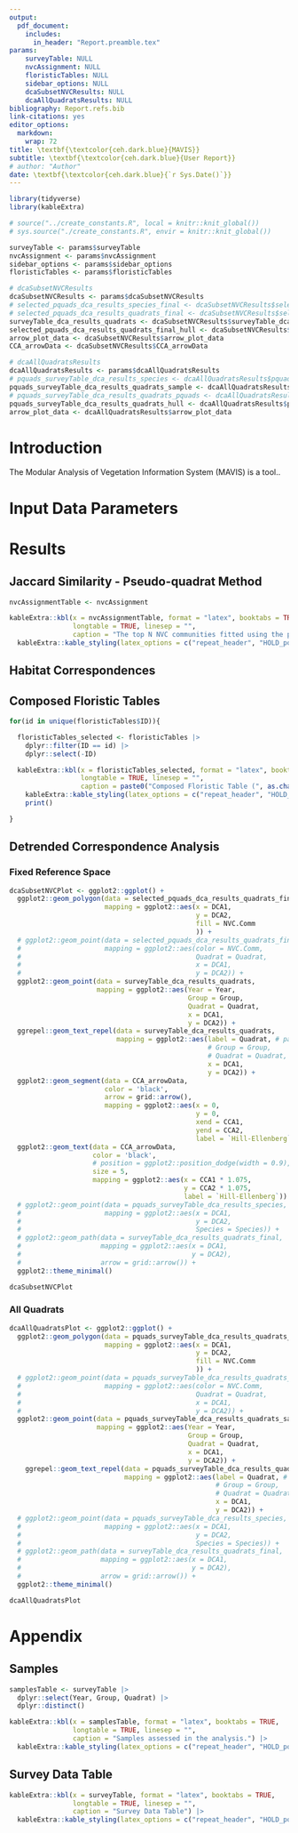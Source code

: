 ```yaml
---
output: 
  pdf_document:
    includes:
      in_header: "Report.preamble.tex"
params: 
    surveyTable: NULL
    nvcAssignment: NULL
    floristicTables: NULL
    sidebar_options: NULL
    dcaSubsetNVCResults: NULL
    dcaAllQuadratsResults: NULL
bibliography: Report.refs.bib
link-citations: yes
editor_options: 
  markdown: 
    wrap: 72
title: \textbf{\textcolor{ceh.dark.blue}{MAVIS}}
subtitle: \textbf{\textcolor{ceh.dark.blue}{User Report}}
# author: "Author"
date: \textbf{\textcolor{ceh.dark.blue}{`r Sys.Date()`}}
---
```


```r
library(tidyverse)
library(kableExtra)
```

```r

# source("../create_constants.R", local = knitr::knit_global())
# sys.source("./create_constants.R", envir = knitr::knit_global())

surveyTable <- params$surveyTable
nvcAssignment <- params$nvcAssignment
sidebar_options <- params$sidebar_options
floristicTables <- params$floristicTables

# dcaSubsetNVCResults
dcaSubsetNVCResults <- params$dcaSubsetNVCResults
# selected_pquads_dca_results_species_final <- dcaSubsetNVCResults$selected_pquads_dca_results_species
# selected_pquads_dca_results_quadrats_final <- dcaSubsetNVCResults$selected_pquads_dca_results_quadrats_final
surveyTable_dca_results_quadrats <- dcaSubsetNVCResults$surveyTable_dca_results_quadrats
selected_pquads_dca_results_quadrats_final_hull <- dcaSubsetNVCResults$selected_pquads_dca_results_quadrats_final_hull
arrow_plot_data <- dcaSubsetNVCResults$arrow_plot_data
CCA_arrowData <- dcaSubsetNVCResults$CCA_arrowData

# dcaAllQuadratsResults
dcaAllQuadratsResults <- params$dcaAllQuadratsResults
# pquads_surveyTable_dca_results_species <- dcaAllQuadratsResults$pquads_surveyTable_dca_results_species
pquads_surveyTable_dca_results_quadrats_sample <- dcaAllQuadratsResults$pquads_surveyTable_dca_results_quadrats_sample
# pquads_surveyTable_dca_results_quadrats_pquads <- dcaAllQuadratsResults$pquads_surveyTable_dca_results_quadrats_pquads
pquads_surveyTable_dca_results_quadrats_hull <- dcaAllQuadratsResults$pquads_surveyTable_dca_results_quadrats_hull
arrow_plot_data <- dcaAllQuadratsResults$arrow_plot_data


```

# Introduction
The Modular Analysis of Vegetation Information System (MAVIS) is a tool..

# Input Data Parameters



\newpage
# Results

## Jaccard Similarity - Pseudo-quadrat Method

```r

nvcAssignmentTable <- nvcAssignment

kableExtra::kbl(x = nvcAssignmentTable, format = "latex", booktabs = TRUE,
                longtable = TRUE, linesep = "",
                caption = "The top N NVC communities fitted using the pseudo-quadrat method.") |>
  kableExtra::kable_styling(latex_options = c("repeat_header", "HOLD_position"))

```

\newpage
## Habitat Correspondences

\newpage
## Composed Floristic Tables

```r

for(id in unique(floristicTables$ID)){

  floristicTables_selected <- floristicTables |>
    dplyr::filter(ID == id) |>
    dplyr::select(-ID)

  kableExtra::kbl(x = floristicTables_selected, format = "latex", booktabs = TRUE,
                  longtable = TRUE, linesep = "",
                  caption = paste0("Composed Floristic Table (", as.character(id), ")")) |>
    kableExtra::kable_styling(latex_options = c("repeat_header", "HOLD_position")) |>
    print()

}

```


\newpage
## Detrended Correspondence Analysis

### Fixed Reference Space

```r

dcaSubsetNVCPlot <- ggplot2::ggplot() +
  ggplot2::geom_polygon(data = selected_pquads_dca_results_quadrats_final_hull, alpha = 0.2,
                        mapping = ggplot2::aes(x = DCA1, 
                                               y = DCA2, 
                                               fill = NVC.Comm
                                               )) +
  # ggplot2::geom_point(data = selected_pquads_dca_results_quadrats_final,
  #                     mapping = ggplot2::aes(color = NVC.Comm, 
  #                                            Quadrat = Quadrat, 
  #                                            x = DCA1,
  #                                            y = DCA2)) +
  ggplot2::geom_point(data = surveyTable_dca_results_quadrats,
                      mapping = ggplot2::aes(Year = Year,
                                             Group = Group,
                                             Quadrat = Quadrat,
                                             x = DCA1,
                                             y = DCA2)) +
  ggrepel::geom_text_repel(data = surveyTable_dca_results_quadrats,
                           mapping = ggplot2::aes(label = Quadrat, # paste0(Year, Quadrat, collapse = "-"),
                                                  # Group = Group,
                                                  # Quadrat = Quadrat,
                                                  x = DCA1,
                                                  y = DCA2)) +
  ggplot2::geom_segment(data = CCA_arrowData,
                        color = 'black',
                        arrow = grid::arrow(),
                        mapping = ggplot2::aes(x = 0,
                                               y = 0,
                                               xend = CCA1,
                                               yend = CCA2,
                                               label = `Hill-Ellenberg`)) +
  ggplot2::geom_text(data = CCA_arrowData,
                     color = 'black',
                     # position = ggplot2::position_dodge(width = 0.9),
                     size = 5,
                     mapping = ggplot2::aes(x = CCA1 * 1.075,
                                            y = CCA2 * 1.075,
                                            label = `Hill-Ellenberg`)) +
  # ggplot2::geom_point(data = pquads_surveyTable_dca_results_species,
  #                     mapping = ggplot2::aes(x = DCA1, 
  #                                            y = DCA2,
  #                                            Species = Species)) +
  # ggplot2::geom_path(data = surveyTable_dca_results_quadrats_final,
  #                    mapping = ggplot2::aes(x = DCA1,
  #                                           y = DCA2),
  #                    arrow = grid::arrow()) +
  ggplot2::theme_minimal()

dcaSubsetNVCPlot

```


### All Quadrats

```r

dcaAllQuadratsPlot <- ggplot2::ggplot() +
  ggplot2::geom_polygon(data = pquads_surveyTable_dca_results_quadrats_hull, alpha = 0.2,
                        mapping = ggplot2::aes(x = DCA1, 
                                               y = DCA2, 
                                               fill = NVC.Comm
                                               )) +
  # ggplot2::geom_point(data = pquads_surveyTable_dca_results_quadrats_pquads,
  #                     mapping = ggplot2::aes(color = NVC.Comm, 
  #                                            Quadrat = Quadrat, 
  #                                            x = DCA1,
  #                                            y = DCA2)) +
  ggplot2::geom_point(data = pquads_surveyTable_dca_results_quadrats_sample,
                      mapping = ggplot2::aes(Year = Year,
                                             Group = Group,
                                             Quadrat = Quadrat,
                                             x = DCA1,
                                             y = DCA2)) +
    ggrepel::geom_text_repel(data = pquads_surveyTable_dca_results_quadrats_sample,
                             mapping = ggplot2::aes(label = Quadrat, # paste0(Year, Quadrat, collapse = "-"),
                                                    # Group = Group,
                                                    # Quadrat = Quadrat,
                                                    x = DCA1,
                                                    y = DCA2)) +
  # ggplot2::geom_point(data = pquads_surveyTable_dca_results_species,
  #                     mapping = ggplot2::aes(x = DCA1, 
  #                                            y = DCA2,
  #                                            Species = Species)) +
  # ggplot2::geom_path(data = surveyTable_dca_results_quadrats_final,
  #                    mapping = ggplot2::aes(x = DCA1,
  #                                           y = DCA2),
  #                    arrow = grid::arrow()) +
  ggplot2::theme_minimal()

dcaAllQuadratsPlot

```



\newpage
# Appendix

## Samples

```r

samplesTable <- surveyTable |>
  dplyr::select(Year, Group, Quadrat) |>
  dplyr::distinct()

kableExtra::kbl(x = samplesTable, format = "latex", booktabs = TRUE,
                longtable = TRUE, linesep = "",
                caption = "Samples assessed in the analysis.") |>
  kableExtra::kable_styling(latex_options = c("repeat_header", "HOLD_position"))

```

## Survey Data Table

```r

kableExtra::kbl(x = surveyTable, format = "latex", booktabs = TRUE,
                longtable = TRUE, linesep = "",
                caption = "Survey Data Table") |>
  kableExtra::kable_styling(latex_options = c("repeat_header", "HOLD_position"))

```

